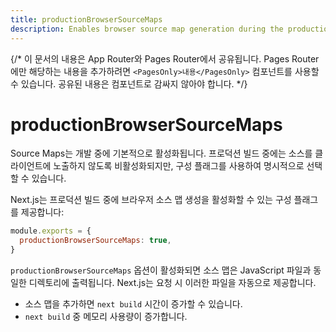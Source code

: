 ```yaml
---
title: productionBrowserSourceMaps
description: Enables browser source map generation during the production build.
---
```


{/* 이 문서의 내용은 App Router와 Pages Router에서 공유됩니다. Pages Router에만 해당하는 내용을 추가하려면 `<PagesOnly>내용</PagesOnly>` 컴포넌트를 사용할 수 있습니다. 공유된 내용은 컴포넌트로 감싸지 않아야 합니다. */}

# productionBrowserSourceMaps

Source Maps는 개발 중에 기본적으로 활성화됩니다. 프로덕션 빌드 중에는 소스를 클라이언트에 노출하지 않도록 비활성화되지만, 구성 플래그를 사용하여 명시적으로 선택할 수 있습니다.

Next.js는 프로덕션 빌드 중에 브라우저 소스 맵 생성을 활성화할 수 있는 구성 플래그를 제공합니다:

```js filename="next.config.js"
module.exports = {
  productionBrowserSourceMaps: true,
}
```

`productionBrowserSourceMaps` 옵션이 활성화되면 소스 맵은 JavaScript 파일과 동일한 디렉토리에 출력됩니다. Next.js는 요청 시 이러한 파일을 자동으로 제공합니다.

- 소스 맵을 추가하면 `next build` 시간이 증가할 수 있습니다.
- `next build` 중 메모리 사용량이 증가합니다.
